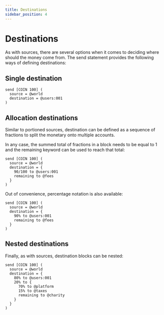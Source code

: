 ```yaml
---
title: Destinations
sidebar_position: 4
---
```


# Destinations
As with sources, there are several options when it comes to deciding where should the money come from. The send statement provides the following ways of defining destinations:

## Single destination

```numscript
send [COIN 100] (
  source = @world
  destination = @users:001
)
```

## Allocation destinations

Similar to portioned sources, destination can be defined as a sequence of fractions to split the monetary onto multiple accounts.

In any case, the summed total of fractions in a block needs to be equal to 1 and the remaining keyword can be used to reach that total:

```numscript
send [COIN 100] (
  source = @world
  destination = {
    90/100 to @users:001
    remaining to @fees
  }
)
```

Out of convenience, percentage notation is also available:

```numscript
send [COIN 100] (
  source = @world
  destination = {
    90% to @users:001
    remaining to @fees
  }
)
```

## Nested destinations

Finally, as with sources, destination blocks can be nested:

```numscript
send [COIN 100] (
  source = @world
  destination = {
    80% to @users:001
    20% to {
      70% to @platform
      15% to @taxes
      remaining to @charity
    }
  }
)
```
